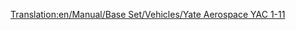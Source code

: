 [[Translation:en/Manual/Base Set/Vehicles/Yate Aerospace YAC 1-11]]

{{nl/Vliegtuig|Name=Yate Aerospace YAC 1-11
|Image=[[File:en/BritishAerospaceBAC1-11.png|Yate Aerospace YAC 1-11]]
|Cost=32.812 (65,624)
|Speed=947 kph (592 MPH)
|Annual=3.796 (7,592)
|Designed=1963
|Lifespan=22
|Capacity=95 passagiers & 10 zakken post
|Description=Een niet te groot vliegtuig met lage onderhoudskosten.
|Real-lifeWikilink=BAC One-Eleven
|Real-life=[https://www.wikipedia.org/wiki/nl:BAC_One-Eleven BAC One-Eleven]
}}